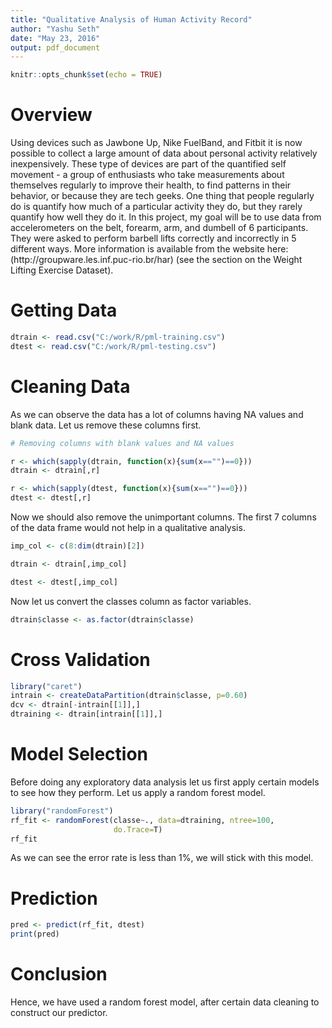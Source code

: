```yaml
---
title: "Qualitative Analysis of Human Activity Record"
author: "Yashu Seth"
date: "May 23, 2016"
output: pdf_document
---
```


```r
knitr::opts_chunk$set(echo = TRUE)
```

# Overview

Using devices such as Jawbone Up, Nike FuelBand, and Fitbit it is now possible to collect a large amount of data about personal activity relatively inexpensively. These type of devices are part of the quantified self movement - a group of enthusiasts who take measurements about themselves regularly to improve their health, to find patterns in their behavior, or because they are tech geeks. One thing that people regularly do is quantify how much of a particular activity they do, but they rarely quantify how well they do it. In this project, my goal will be to use data from accelerometers on the belt, forearm, arm, and dumbell of 6 participants. They were asked to perform barbell lifts correctly and incorrectly in 5 different ways. More information is available from the website here: (http://groupware.les.inf.puc-rio.br/har) (see the section on the Weight Lifting Exercise Dataset).

# Getting Data

```r
dtrain <- read.csv("C:/work/R/pml-training.csv")
dtest <- read.csv("C:/work/R/pml-testing.csv")
```

# Cleaning Data
As we can observe the data has a lot of columns having NA values and blank data. Let us remove these columns first.
```r
# Removing columns with blank values and NA values

r <- which(sapply(dtrain, function(x){sum(x=="")==0}))
dtrain <- dtrain[,r]

r <- which(sapply(dtest, function(x){sum(x=="")==0}))
dtest <- dtest[,r]
```

Now we should also remove the unimportant columns. The first 7 columns of the data frame would not help in a qualitative analysis.

```r
imp_col <- c(8:dim(dtrain)[2])

dtrain <- dtrain[,imp_col]

dtest <- dtest[,imp_col]
```

Now let us convert the classes column as factor variables.

```r
dtrain$classe <- as.factor(dtrain$classe)
```

# Cross Validation

```r
library("caret")
intrain <- createDataPartition(dtrain$classe, p=0.60)
dcv <- dtrain[-intrain[[1]],]
dtraining <- dtrain[intrain[[1]],]
```

# Model Selection
Before doing any exploratory data analysis let us first apply certain models to see how they perform.
Let us apply a random forest model.

```r
library("randomForest")
rf_fit <- randomForest(classe~., data=dtraining, ntree=100,
                       do.Trace=T)
rf_fit
```

As we can see the error rate is less than 1%, we will stick with this model.

# Prediction
```r
pred <- predict(rf_fit, dtest)
print(pred)
```

# Conclusion

Hence, we have used a random forest model, after certain data cleaning to construct our predictor.









